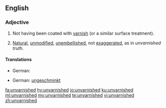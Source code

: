 ==English==

===Adjective===
{{en-adj|-}}

# Not having been coated with [[varnish]] (or a similar surface treatment).
# {{context|figuratively|by extension|lang=en}} [[natural|Natural]], [[unmodified]], [[unembellished]], not [[exaggerated]], as in ''unvarnished truth''.

====Translations====
{{trans-top|not having been coated with varnish}}
*German: {{t|de|unbehandelt}}
{{trans-mid}}
{{trans-bottom}}

{{trans-top|natural, unmodified, unembellished, not exaggerated}}
*German: [[ungeschminkt]] {{qualifier|truth}}
{{trans-mid}}
{{trans-bottom}}

[[fa:unvarnished]]
[[hy:unvarnished]]
[[io:unvarnished]]
[[ku:unvarnished]]
[[ml:unvarnished]]
[[my:unvarnished]]
[[te:unvarnished]]
[[vi:unvarnished]]
[[zh:unvarnished]]